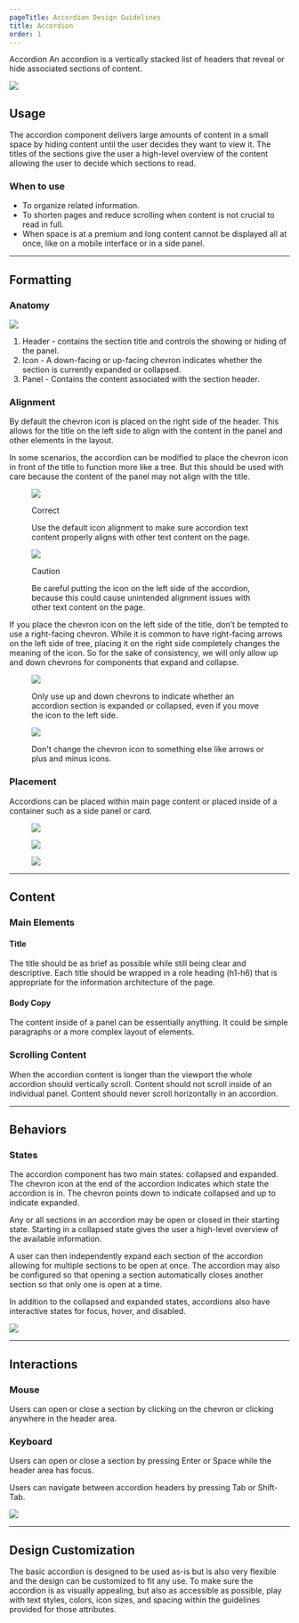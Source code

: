```yaml
---
pageTitle: Accordion Design Guidelines
title: Accordion
order: 1
---
```



<DocsHeading to="/api/accordion/" type="design">
  Accordion
</DocsHeading>
<LeadParagraph>
  An accordion is a vertically stacked list of headers that reveal or hide associated sections of content.
</LeadParagraph>

![ ](../../images/accordion/accordion-intro-example.png)

## Usage

The accordion component delivers large amounts of content in a small space by hiding content until the user decides they want to view it. The titles of the sections give the user a high-level overview of the content allowing the user to decide which sections to read.

### When to use

- To organize related information.
- To shorten pages and reduce scrolling when content is not crucial to read in full.
- When space is at a premium and long content cannot be displayed all at once, like on a mobile interface or in a side panel.

---

## Formatting

### Anatomy

![ ](../../images/accordion/accordion-anatomy.png)

1. Header - contains the section title and controls the showing or hiding of the panel.
2. Icon - A down-facing or up-facing chevron indicates whether the section is currently expanded or collapsed.
3. Panel - Contains the content associated with the section header.

### Alignment

By default the chevron icon is placed on the right side of the header. This allows for the title on the left side to align with the content in the panel and other elements in the layout.

In some scenarios, the accordion can be modified to place the chevron icon in front of the title to function more like a tree.  But this should be used with care because the content of the panel may not align with the title.

<div class="image-grid">
  <figure>
    <img src="../../images/accordion/accordion-good-alignment.png" alt=" " />
    <figcaption>
      <p class="title title-correct">Correct</p>
      <p>Use the default icon alignment to make sure accordion text content properly aligns with other text content on the page.</p>
    </figcaption>
  </figure>
  <figure>
    <img src="../../images/accordion/accordion-bad-alignment.png" alt=" " />
    <figcaption>
      <p class="title title-caution">Caution</p>
      <p>Be careful putting the icon on the left side of the accordion, because this could cause unintended alignment issues with other text content on the page.</p>
    </figcaption>
  </figure>
</div>

If you place the chevron icon on the left side of the title, don’t be tempted to use a right-facing chevron.  While it is common to have right-facing arrows on the left side of tree, placing it on the right side completely changes the meaning of the icon.  So for the sake of consistency, we will only allow up and down chevrons for components that expand and collapse.

<div class="image-grid">
  <figure>
    <img src="../../images/accordion/accordion-incorrect-icon-orientation.png" alt=" " />
    <figcaption>
      <p>Only use up and down chevrons to indicate whether an accordion section is expanded or collapsed, even if you move the icon to the left side.</p>
    </figcaption>
  </figure>
  <figure>
    <img src="../../images/accordion/accordion-incorrect-icons.png" alt=" " />
    <figcaption>
      <p>Don't change the chevron icon to something else like arrows or plus and minus icons.</p>
    </figcaption>
  </figure>
</div>

### Placement

Accordions can be placed within main page content or placed inside of a container such as a side panel or card.

<div class="image-grid">
  <figure>
    <img src="../../images/accordion/accordion-in-page.png" alt=" " />
  </figure>
  <figure>
    <img src="../../images/accordion/accordion-sidebar.png" alt=" " />
  </figure>
  <figure>
    <img src="../../images/accordion/accordion-drawer.png" alt=" " />
  </figure>
</div>

---

## Content

### Main Elements

#### Title

The title should be as brief as possible while still being clear and descriptive.
Each title should be wrapped in a role heading (h1-h6) that is appropriate for the information architecture of the page.

#### Body Copy

The content inside of a panel can be essentially anything.  It could be simple paragraphs or a more complex layout of elements.

### Scrolling Content

When the accordion content is longer than the viewport the whole accordion should vertically scroll. Content should not scroll inside of an individual panel. Content should never scroll horizontally in an accordion.

---

## Behaviors

### States

The accordion component has two main states: collapsed and expanded. The chevron icon at the end of the accordion indicates which state the accordion is in. The chevron points down to indicate collapsed and up to indicate expanded.

Any or all sections in an accordion may be open or closed in their starting state. Starting in a collapsed state gives the user a high-level overview of the available information.

A user can then independently expand each section of the accordion allowing for multiple sections to be open at once.  The accordion may also be configured so that opening a section automatically closes another section so that only one is open at a time.

In addition to the collapsed and expanded states, accordions also have interactive states for focus, hover, and disabled.

![ ](../../images/accordion/accordion-states.png)

---

## Interactions

### Mouse

Users can open or close a section by clicking on the chevron or clicking anywhere in the header area.

### Keyboard

Users can open or close a section by pressing Enter or Space while the header area has focus.

Users can navigate between accordion headers by pressing Tab or Shift-Tab.

![ ](../../images/accordion/accordion-mouse-interaction.png)



---

## Design Customization

The basic accordion is designed to be used as-is but is also very flexible and the design can be customized to fit any use.  To make sure the accordion is as visually appealing, but also as accessible as possible, play with text styles, colors, icon sizes, and spacing within the guidelines provided for those attributes.

